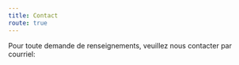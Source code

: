 ---
title: Contact
route: true
---

Pour toute demande de renseignements, veuillez nous contacter par courriel: <Contact title="Villa Clémentine"/>
